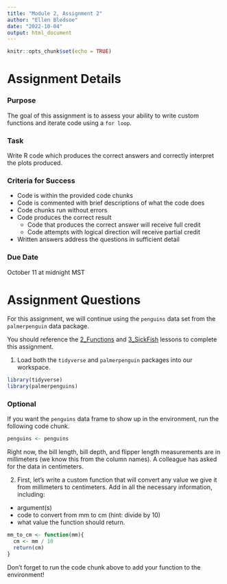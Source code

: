 ```yaml
---
title: "Module 2, Assignment 2"
author: "Ellen Bledsoe"
date: "2022-10-04"
output: html_document
---
```


```r
knitr::opts_chunk$set(echo = TRUE)
```

# Assignment Details

### Purpose

The goal of this assignment is to assess your ability to write custom functions and iterate code using a `for loop`. 

### Task

Write R code which produces the correct answers and correctly interpret the plots produced.

### Criteria for Success

-   Code is within the provided code chunks
-   Code is commented with brief descriptions of what the code does
-   Code chunks run without errors
-   Code produces the correct result
    -   Code that produces the correct answer will receive full credit
    -   Code attempts with logical direction will receive partial credit
-   Written answers address the questions in sufficient detail

### Due Date

October 11 at midnight MST

# Assignment Questions

For this assignment, we will continue using the `penguins` data set from the `palmerpenguin` data package. 

You should reference the [2_Functions]() and [3_SickFish]() lessons to complete this assignment.

1. Load both the `tidyverse` and `palmerpenguin` packages into our workspace.
```r
library(tidyverse)
library(palmerpenguins)
```

### Optional
If you want the `penguins` data frame to show up in the environment, run the following code chunk.
```r
penguins <- penguins
```
Right now, the bill length, bill depth, and flipper length measurements are in millimeters (we know this from the column names). A colleague has asked for the data in centimeters. 

2. First, let's write a custom function that will convert any value we give it from millimeters to centimeters. Add in all the necessary information, including:
* argument(s)
* code to convert from mm to cm (hint: divide by 10)
* what value the function should return.
```r
mm_to_cm <- function(mm){
  cm <- mm / 10
  return(cm)
}
```

Don't forget to run the code chunk above to add your function to the environment!

